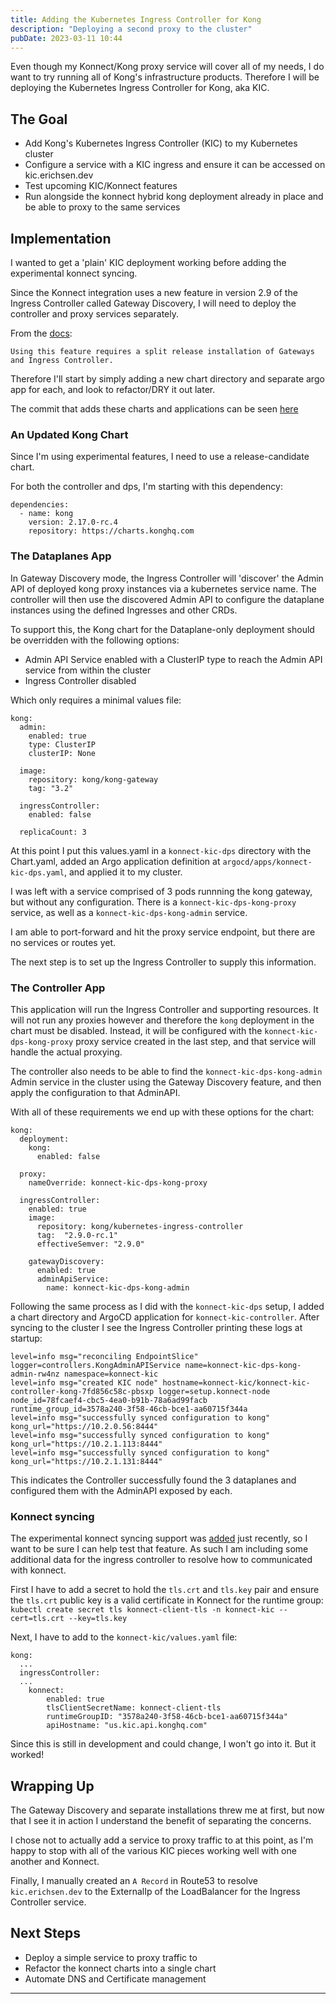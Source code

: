 ```yaml
---
title: Adding the Kubernetes Ingress Controller for Kong
description: "Deploying a second proxy to the cluster"
pubDate: 2023-03-11 10:44
---
```


Even though my Konnect/Kong proxy service will cover all of my needs, I do want to try running all of Kong's infrastructure products. Therefore I will be deploying the Kubernetes Ingress Controller for Kong, aka KIC.

## The Goal

- Add Kong's Kubernetes Ingress Controller (KIC) to my Kubernetes cluster
- Configure a service with a KIC ingress and ensure it can be accessed on kic.erichsen.dev
- Test upcoming KIC/Konnect features
- Run alongside the konnect hybrid kong deployment already in place and be able to proxy to the same services

## Implementation

I wanted to get a 'plain' KIC deployment working before adding the experimental konnect syncing.

Since the Konnect integration uses a new feature in version 2.9 of the Ingress Controller called Gateway Discovery, I will need to deploy the controller and proxy services separately.

From the [docs](https://github.com/Kong/charts/blob/73a763e8eb5360f35de166c42a72db96541ea9cc/charts/kong/README.md#the-gatewaydiscovery-section):
```
Using this feature requires a split release installation of Gateways and Ingress Controller.
```

Therefore I'll start by simply adding a new chart directory and separate argo app for each, and look to refactor/DRY it out later.

The commit that adds these charts and applications can be seen [here](https://github.com/erichsend/api.erichsen.dev/commit/24ed3f5dde7484fd621a661d06a22c70c685bd59)


### An Updated Kong Chart

Since I'm using experimental features, I need to use a release-candidate chart.

For both the controller and dps, I'm starting with this dependency:
```
dependencies:
  - name: kong
    version: 2.17.0-rc.4
    repository: https://charts.konghq.com
```

### The Dataplanes App

In Gateway Discovery mode, the Ingress Controller will 'discover' the Admin API of deployed kong proxy instances via a kubernetes service name. The controller will then use the discovered Admin API to configure the dataplane instances using the defined Ingresses and other CRDs.

To support this, the Kong chart for the Dataplane-only deployment should be overridden with the following options:
- Admin API Service enabled with a ClusterIP type to reach the Admin API service from within the cluster
- Ingress Controller disabled

Which only requires a minimal values file:
```
kong:
  admin:
    enabled: true
    type: ClusterIP
    clusterIP: None

  image:
    repository: kong/kong-gateway
    tag: "3.2"

  ingressController:
    enabled: false

  replicaCount: 3
```

At this point I put this values.yaml in a `konnect-kic-dps` directory with the Chart.yaml, added an Argo application definition at `argocd/apps/konnect-kic-dps.yaml`, and applied it to my cluster.

I was left with a service comprised of 3 pods runnning the kong gateway, but without any configuration. There is a `konnect-kic-dps-kong-proxy` service, as well as a `konnect-kic-dps-kong-admin` service.

I am able to port-forward and hit the proxy service endpoint, but there are no services or routes yet.

The next step is to set up the Ingress Controller to supply this information.

### The Controller App

This application will run the Ingress Controller and supporting resources. It will not run any proxies however and therefore the `kong` deployment in the chart must be disabled. Instead, it will be configured with the `konnect-kic-dps-kong-proxy` proxy service created in the last step, and that service will handle the actual proxying.

The controller also needs to be able to find the `konnect-kic-dps-kong-admin` Admin service in the cluster using the Gateway Discovery feature, and then apply the configuration to that AdminAPI.

With all of these requirements we end up with these options for the chart:
```
kong:
  deployment:
    kong:
      enabled: false

  proxy:
    nameOverride: konnect-kic-dps-kong-proxy

  ingressController:
    enabled: true
    image:
      repository: kong/kubernetes-ingress-controller
      tag:  "2.9.0-rc.1"
      effectiveSemver: "2.9.0"

    gatewayDiscovery:
      enabled: true
      adminApiService:
        name: konnect-kic-dps-kong-admin
```

Following the same process as I did with the `konnect-kic-dps` setup, I added a chart directory and ArgoCD application for `konnect-kic-controller`. After syncing to the cluster I see the Ingress Controller printing these logs at startup:
```
level=info msg="reconciling EndpointSlice" logger=controllers.KongAdminAPIService name=konnect-kic-dps-kong-admin-rw4nz namespace=konnect-kic
level=info msg="created KIC node" hostname=konnect-kic/konnect-kic-controller-kong-7fd856c58c-pbsxp logger=setup.konnect-node node_id=78fcaef4-cbc5-4ea0-b91b-78a6ad99facb runtime_group_id=3578a240-3f58-46cb-bce1-aa60715f344a
level=info msg="successfully synced configuration to kong" kong_url="https://10.2.0.56:8444"
level=info msg="successfully synced configuration to kong" kong_url="https://10.2.1.113:8444"
level=info msg="successfully synced configuration to kong" kong_url="https://10.2.1.131:8444"
```

This indicates the Controller successfully found the 3 dataplanes and configured them with the AdminAPI exposed by each.

### Konnect syncing

The experimental konnect syncing support was [added](https://github.com/Kong/charts/commit/4d53c5e680a8d398276f00c384e6c5953f8eafbb) just recently, so I want to be sure I can help test that feature. As such I am including some additional data for the ingress controller to resolve how to communicated with konnect.

First I have to add a secret to hold the `tls.crt` and `tls.key` pair and ensure the `tls.crt` public key is a valid certificate in Konnect for the runtime group:
`kubectl create secret tls konnect-client-tls -n konnect-kic --cert=tls.crt --key=tls.key`

Next, I have to add to the `konnect-kic/values.yaml` file:
```
kong:
  ...
  ingressController:
  ...
    konnect:
        enabled: true
        tlsClientSecretName: konnect-client-tls
        runtimeGroupID: "3578a240-3f58-46cb-bce1-aa60715f344a"
        apiHostname: "us.kic.api.konghq.com"
```

Since this is still in development and could change, I won't go into it. But it worked!

## Wrapping Up

The Gateway Discovery and separate installations threw me at first, but now that I see it in action I understand the benefit of separating the concerns.

I chose not to actually add a service to proxy traffic to at this point, as I'm happy to stop with all of the various KIC pieces working well with one another and Konnect.

Finally, I manually created an `A Record` in Route53 to resolve `kic.erichsen.dev` to the ExternalIp of the LoadBalancer for the Ingress Controller service.

## Next Steps
- Deploy a simple service to proxy traffic to
- Refactor the konnect charts into a single chart
- Automate DNS and Certificate management

---

